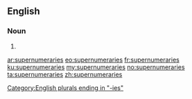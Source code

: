 ==English==

===Noun===
{{head|en}}

# {{plural of|supernumerary}}

[[Category:English plurals ending in "-ies"]]

[[ar:supernumeraries]]
[[eo:supernumeraries]]
[[fr:supernumeraries]]
[[ku:supernumeraries]]
[[my:supernumeraries]]
[[no:supernumeraries]]
[[ta:supernumeraries]]
[[zh:supernumeraries]]